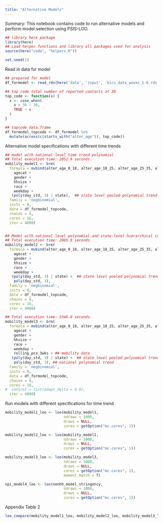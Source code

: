 ```yaml
---
title: "Alternative Models"
---
```


Summary: This notebook contains code to run alternative models and 
perform model selection using PSIS-LOO. 

```r
## library here package 
library(here)
## Load helper functions and library all packages used for analysis 
source(here("code", "helpers.R"))

set.seed(1) 
```

Read in data for model 


```r
## prepared for model  
df_formodel <- read_rds(here('data', 'input', 'bics_data_waves_1-6.rds')) 

## top code total number of reported contacts at 30 
top_code <- function(x) {
  x <- case_when(
    x > 30 ~ 30,
    TRUE ~ x
  )
}

## topcode data.frame 
df_formodel_topcode <- df_formodel %>%
  mutate(across(c(starts_with("alter_age")), top_code))
```

Alternative model specifications with different time trends

```r
## model with national-level time trend polynomial 
## Total execution time: 2052.9 seconds.
mobility_model1 <- brm(
  formula = mvbind(alter_age_0_18, alter_age_18_25, alter_age_25_35, alter_age_35_45, alter_age_45_55, alter_age_55_65, alter_age_65_100) ~
    agecat +
    gender +
    hhsize + 
    race + 
    weekday + 
   (poly(day_std, 3) | state),  ## state level pooled polynomial trend 
  family = 'negbinomial',
  inits = 0,
  data = df_formodel_topcode,
  chains = 4,
  cores = 16,
  iter = 4000)


## Model with national-level polynomial and state-level hierarchical cubic time trend  
## Total execution time: 2065.0 seconds.
mobility_model2 <- brm(
  formula = mvbind(alter_age_0_18, alter_age_18_25, alter_age_25_35, alter_age_35_45, alter_age_45_55, alter_age_55_65, alter_age_65_100) ~
    agecat +
    gender +
    hhsize + 
    race + 
    weekday + 
   (poly(day_std, 3) | state) +  ## state level pooled polynomial trend 
    poly(day_std, 3), 
  family = 'negbinomial',
  inits = 0,
  data = df_formodel_topcode,
  chains = 4,
  cores = 16,
  iter = 4000)

## Total execution time: 5346.0 seconds.
mobility_model3 <- brm(
  formula = mvbind(alter_age_0_18, alter_age_18_25, alter_age_25_35, alter_age_35_45, alter_age_45_55, alter_age_55_65, alter_age_65_100) ~ 
    agecat +
    gender +
    hhsize + 
    race + 
    weekday + 
    rolling_pca_3wks + ## mobility data
   (poly(day_std, 3) | state) +  ## state level pooled polynomial trend 
    poly(day_std, 3), ## national polynomial trend 
  family = 'negbinomial',
  inits = 0,
  data = df_formodel_topcode,
  chains = 4,
  cores = 16,
#  control = list(adapt_delta = 0.9), 
  iter = 4000)
```

Run models with different specifications for time trend
```r
mobility_model1_loo <- loo(mobility_model1,
                           ndraws = 1000,
                           draws = NULL,
                           cores = getOption("mc.cores", 1))

mobility_model2_loo <- loo(mobility_model2,
                           ndraws = 1000,
                           draws = NULL,
                           cores = getOption("mc.cores", 1))

mobility_model3_loo <- loo(mobility_model3,
                           ndraws = 1000,
                           draws = NULL,
                           cores = getOption("mc.cores", 1),
                           moment_match = T)

npi_model4_loo <- loo(nonhh_model_stringency,
                           ndraws = 1000,
                           draws = NULL,
                           cores = getOption("mc.cores", 1))
```


Appendix Table 2 

```r
loo_compare(mobility_model1_loo, mobility_model2_loo, mobility_model3_loo)
```



